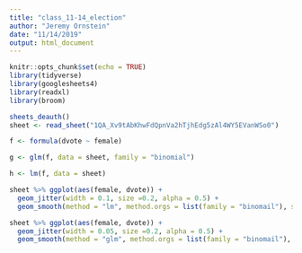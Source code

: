 ```yaml
---
title: "class_11-14_election"
author: "Jeremy Ornstein"
date: "11/14/2019"
output: html_document
---
```


```r
knitr::opts_chunk$set(echo = TRUE)
library(tidyverse)
library(googlesheets4)
library(readxl)
library(broom)
```

```r
sheets_deauth()
sheet <- read_sheet("1QA_Xv9tAbKhwFdQpnVa2hTjhEdg5zAl4WY5EVanWSo0")
```

```r

f <- formula(dvote ~ female)

g <- glm(f, data = sheet, family = "binomial")

h <- lm(f, data = sheet)

sheet %>% ggplot(aes(female, dvote)) +
  geom_jitter(width = 0.1, size =0.2, alpha = 0.5) +
  geom_smooth(method = "lm", method.orgs = list(family = "binomail"), se = FALSE)

sheet %>% ggplot(aes(female, dvote)) +
  geom_jitter(width = 0.05, size =0.2, alpha = 0.5) +
  geom_smooth(method = "glm", method.orgs = list(family = "binomail"), se = FALSE)
```

